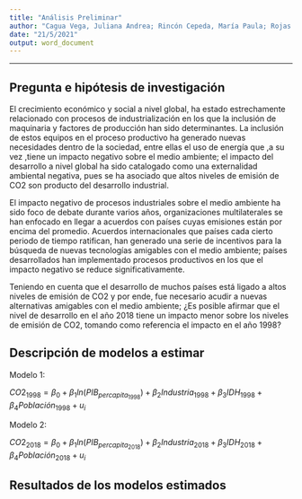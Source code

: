```yaml
---
title: "Análisis Preliminar"
author: "Cagua Vega, Juliana Andrea; Rincón Cepeda, María Paula; Rojas Goméz, Santiago"
date: "21/5/2021"
output: word_document
---
```

---
## Pregunta e hipótesis de investigación

El crecimiento económico y social a nivel global, ha estado estrechamente relacionado con procesos de industrialización en los que la inclusión de maquinaria y factores de producción han sido determinantes. La inclusión de estos equipos en el proceso productivo ha generado nuevas necesidades dentro de la sociedad, entre ellas el uso de energía que ,a su vez ,tiene un impacto negativo sobre el medio ambiente; el impacto del desarrollo a nivel global ha sido catalogado como una externalidad ambiental negativa, pues se ha asociado que altos niveles de emisión de CO2 son producto del desarrollo industrial.

El impacto negativo de procesos industriales sobre el medio ambiente ha sido foco de debate durante varios años, organizaciones multilaterales se han enfocado en llegar a acuerdos con países cuyas emisiones están por encima del promedio. Acuerdos internacionales que países cada cierto periodo de tiempo ratifican, han generado una serie de incentivos para la búsqueda de nuevas tecnologías amigables con el medio ambiente; países desarrollados han implementado procesos productivos en los que el impacto negativo se reduce significativamente.

Teniendo en cuenta que el desarrollo de muchos países está ligado a altos niveles de emisión de CO2 y por ende, fue necesario acudir a nuevas alternativas amigables con el medio ambiente; ¿Es posible afirmar que el nivel de desarrollo en el año 2018 tiene un impacto menor sobre los niveles de emisión de CO2, tomando como referencia el impacto en el año 1998?

## Descripción de modelos a estimar 

Modelo 1:

$CO2_{1998} = \beta_0 + \beta_1 ln(PIB_{percapita_{1998}}) + \beta_2 Industria_{1998} + \beta_3 IDH_{1998} + \beta_4 Población_{1998} + u_i$

Modelo 2:

$CO2_{2018} = \beta_0 + \beta_1 ln(PIB_{per capita_{2018}}) + \beta_2 Industria_{2018} + \beta_3 IDH_{2018} + \beta_4 Población_{2018} + u_i$

## Resultados de los modelos estimados 

